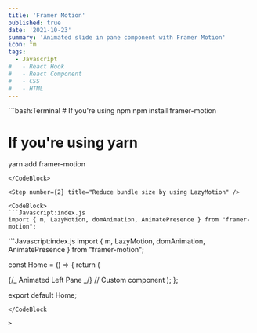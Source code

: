 ```yaml
---
title: 'Framer Motion'
published: true
date: '2021-10-23'
summary: 'Animated slide in pane component with Framer Motion'
icon: fm
tags:
  - Javascript
#   - React Hook
#   - React Component
#   - CSS
#   - HTML
---
```


<Step number={1} title='Install Framer Motion' />

<CodeBlock>
```bash:Terminal
# If you're using npm
npm install framer-motion

# If you're using yarn

yarn add framer-motion

````
</CodeBlock>

<Step number={2} title="Reduce bundle size by using LazyMotion" />

<CodeBlock>
```Javascript:index.js
import { m, LazyMotion, domAnimation, AnimatePresence } from "framer-motion";
````

</CodeBlock>

<Step number={3} title='Use AnimatePresence with LazyMotion' />

<CodeBlock>
```Javascript:index.js
import { m, LazyMotion, domAnimation, AnimatePresence } from "framer-motion";

const Home = () => {
return (

<LazyMotion features={domAnimation}>
  <Container>
    <AnimatePresence>
      {/_ Animated Left Pane _/}
      <m.div
        key='left-pane'
        initial={{ x: -500 }}
        animate={{ x: 0 }}
        exit={{ x: -500 }}
        className='hidden justify-center w-1/4 h-full bg-gray-800 rounded-3xl max-h-100 lg:flex'
      >
        // Custom component
      </m.div>
    </AnimatePresence>
  </Container>
</LazyMotion>
); };

export default Home;
```
</CodeBlock

>

